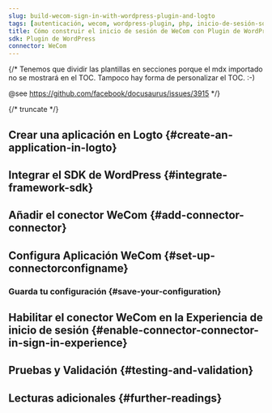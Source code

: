 ```yaml
---
slug: build-wecom-sign-in-with-wordpress-plugin-and-logto
tags: [autenticación, wecom, wordpress-plugin, php, inicio-de-sesión-social, inicio-de-sesión, login]
title: Cómo construir el inicio de sesión de WeCom con Plugin de WordPress
sdk: Plugin de WordPress
connector: WeCom
---
```


{/*
  Tenemos que dividir las plantillas en secciones porque el mdx importado no se mostrará en el TOC.
  Tampoco hay forma de personalizar el TOC. :-)

  @see https://github.com/facebook/docusaurus/issues/3915
*/}




{/* truncate */}

<Intro connector={connector} sdk="Plugin de WordPress" link="https://wordpress.org/" />

## Crear una aplicación en Logto \{#create-an-application-in-logto}

<CreateApplication type="Traditional web" framework="WordPress" />

## Integrar el SDK de WordPress \{#integrate-framework-sdk}

<IntegrateSdk />

## Añadir el conector WeCom \{#add-connector-connector}

<AddSocialConnector connector={connector} framework="WordPress" />

## Configura Aplicación WeCom \{#set-up-connectorconfigname}

<ConnectorGuide />

### Guarda tu configuración \{#save-your-configuration}

<SaveYourConfiguration connector={connector} />

## Habilitar el conector WeCom en la Experiencia de inicio de sesión \{#enable-connector-connector-in-sign-in-experience}

<EnableSocialConnector connector={connector} />

## Pruebas y Validación \{#testing-and-validation}

<TestingAndValidation connector={connector} sdk="Plugin de WordPress" />

## Lecturas adicionales \{#further-readings}

<FurtherReadings />
